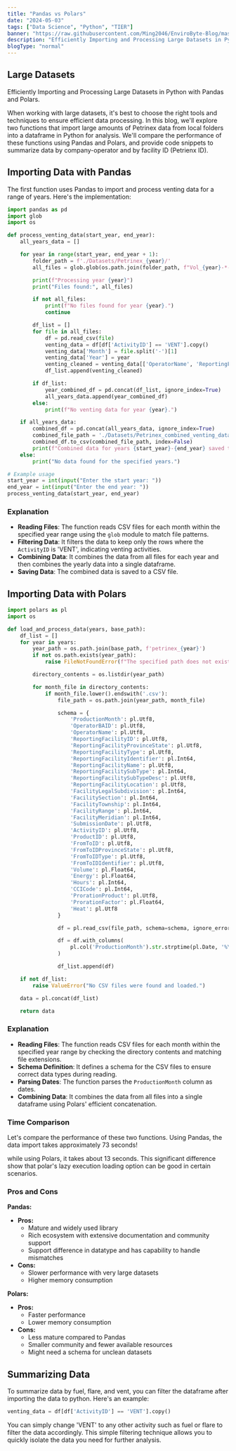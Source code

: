 ```yaml
---
title: "Pandas vs Polars"
date: "2024-05-03"
tags: ["Data Science", "Python", "TIER"]
banner: "https://raw.githubusercontent.com/Ming2046/EnviroByte-Blog/master/images/PandasvsPolar.png"
description: "Efficiently Importing and Processing Large Datasets in Python with Pandas and Polars"
blogType: "normal"
---
```


## Large Datasets

Efficiently Importing and Processing Large Datasets in Python with Pandas and Polars.

When working with large datasets, it's best to choose the right tools and techniques to ensure efficient data processing. In this blog, we'll explore two functions that import large amounts of Petrinex data from local folders into a dataframe in Python for analysis. We'll compare the performance of these functions using Pandas and Polars, and provide code snippets to summarize data by company-operator and by facility ID (Petrienx ID).

## Importing Data with Pandas

The first function uses Pandas to import and process venting data for a range of years. Here's the implementation:

```python
import pandas as pd
import glob
import os

def process_venting_data(start_year, end_year):
    all_years_data = []

    for year in range(start_year, end_year + 1):
        folder_path = f'./Datasets/Petrinex_{year}/'
        all_files = glob.glob(os.path.join(folder_path, f"Vol_{year}-*-AB.CSV"))

        print(f"Processing year {year}")
        print("Files found:", all_files)

        if not all_files:
            print(f"No files found for year {year}.")
            continue

        df_list = []
        for file in all_files:
            df = pd.read_csv(file)
            venting_data = df[df['ActivityID'] == 'VENT'].copy()
            venting_data['Month'] = file.split('-')[1]
            venting_data['Year'] = year
            venting_cleaned = venting_data[['OperatorName', 'ReportingFacilityID', 'Volume', 'Month', 'Year']]
            df_list.append(venting_cleaned)

        if df_list:
            year_combined_df = pd.concat(df_list, ignore_index=True)
            all_years_data.append(year_combined_df)
        else:
            print(f"No venting data for year {year}.")

    if all_years_data:
        combined_df = pd.concat(all_years_data, ignore_index=True)
        combined_file_path = './Datasets/Petrinex_combined_venting_data.csv'
        combined_df.to_csv(combined_file_path, index=False)
        print(f"Combined data for years {start_year}-{end_year} saved to {combined_file_path}")
    else:
        print("No data found for the specified years.")

# Example usage
start_year = int(input("Enter the start year: "))
end_year = int(input("Enter the end year: "))
process_venting_data(start_year, end_year)
```

### Explanation

- **Reading Files**: The function reads CSV files for each month within the specified year range using the `glob` module to match file patterns.
- **Filtering Data**: It filters the data to keep only the rows where the `ActivityID` is 'VENT', indicating venting activities.
- **Combining Data**: It combines the data from all files for each year and then combines the yearly data into a single dataframe.
- **Saving Data**: The combined data is saved to a CSV file.

## Importing Data with Polars

```python
import polars as pl
import os

def load_and_process_data(years, base_path):
    df_list = []
    for year in years:
        year_path = os.path.join(base_path, f'petrinex_{year}')
        if not os.path.exists(year_path):
            raise FileNotFoundError(f"The specified path does not exist: {year_path}")

        directory_contents = os.listdir(year_path)

        for month_file in directory_contents:
            if month_file.lower().endswith('.csv'):
                file_path = os.path.join(year_path, month_file)

                schema = {
                    'ProductionMonth': pl.Utf8,
                    'OperatorBAID': pl.Utf8,
                    'OperatorName': pl.Utf8,
                    'ReportingFacilityID': pl.Utf8,
                    'ReportingFacilityProvinceState': pl.Utf8,
                    'ReportingFacilityType': pl.Utf8,
                    'ReportingFacilityIdentifier': pl.Int64,
                    'ReportingFacilityName': pl.Utf8,
                    'ReportingFacilitySubType': pl.Int64,
                    'ReportingFacilitySubTypeDesc': pl.Utf8,
                    'ReportingFacilityLocation': pl.Utf8,
                    'FacilityLegalSubdivision': pl.Int64,
                    'FacilitySection': pl.Int64,
                    'FacilityTownship': pl.Int64,
                    'FacilityRange': pl.Int64,
                    'FacilityMeridian': pl.Int64,
                    'SubmissionDate': pl.Utf8,
                    'ActivityID': pl.Utf8,
                    'ProductID': pl.Utf8,
                    'FromToID': pl.Utf8,
                    'FromToIDProvinceState': pl.Utf8,
                    'FromToIDType': pl.Utf8,
                    'FromToIDIdentifier': pl.Utf8,
                    'Volume': pl.Float64,
                    'Energy': pl.Float64,
                    'Hours': pl.Int64,
                    'CCICode': pl.Int64,
                    'ProrationProduct': pl.Utf8,
                    'ProrationFactor': pl.Float64,
                    'Heat': pl.Utf8
                }

                df = pl.read_csv(file_path, schema=schema, ignore_errors=True)

                df = df.with_columns(
                    pl.col('ProductionMonth').str.strptime(pl.Date, '%Y-%m')
                )

                df_list.append(df)

    if not df_list:
        raise ValueError("No CSV files were found and loaded.")

    data = pl.concat(df_list)

    return data
```

### Explanation

- **Reading Files**: The function reads CSV files for each month within the specified year range by checking the directory contents and matching file extensions.
- **Schema Definition**: It defines a schema for the CSV files to ensure correct data types during reading.
- **Parsing Dates**: The function parses the `ProductionMonth` column as dates.
- **Combining Data**: It combines the data from all files into a single dataframe using Polars' efficient concatenation.

### Time Comparison

Let's compare the performance of these two functions. Using Pandas, the data import takes approximately 73 seconds!

while using Polars, it takes about 13 seconds. This significant difference show that polar's lazy execution loading option can be good in certain scenarios.

### Pros and Cons

**Pandas:**

- **Pros:**
  - Mature and widely used library
  - Rich ecosystem with extensive documentation and community support
  - Support difference in datatype and has capability to handle mismatches
- **Cons:**
  - Slower performance with very large datasets
  - Higher memory consumption

**Polars:**

- **Pros:**
  - Faster performance
  - Lower memory consumption
- **Cons:**
  - Less mature compared to Pandas
  - Smaller community and fewer available resources
  - Might need a schema for unclean datasets

## Summarizing Data

To summarize data by fuel, flare, and vent, you can filter the dataframe after importing the data to python. Here's an example:

```python
venting_data = df[df['ActivityID'] == 'VENT'].copy()
```

You can simply change 'VENT' to any other activity such as fuel or flare to filter the data accordingly. This simple filtering technique allows you to quickly isolate the data you need for further analysis.
